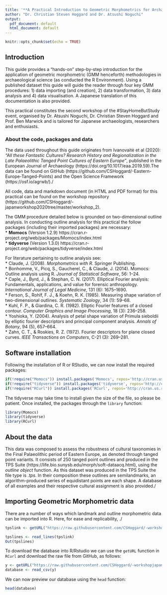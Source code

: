 ```yaml
---
title: '**A Practical Introduction to Geometric Morphometrics for Archaeological Science**'
author: "Dr. Christian Steven Hoggard and Dr. Atsushi Noguchi"
output:
  pdf_document: default
  html_document: default
---
```


```r
knitr::opts_chunk$set(echo = TRUE)
```

## **Introduction**

This guide provides a "hands-on" step-by-step introduction for the application of geometric morphometric (GMM henceforth) methodologies in archaeological science (as conducted the R Environment). Using a published dataset this guide will guide the reader through four key GMM procedures: 1) data importing (and creation), 2) data transformation, 3) data analysis and 4) data visualisation. A Japanese translation of this documentation is also provided.  

This practical constitutes the second workshop of the #StayHomeButStudy event, organised by Dr. Atsushi Noguchi, Dr. Christian Steven Hoggard and Prof. Ben Marwick and is tailored for Japanese archaeologists, researchers and enthusiasts.  

### **About the code, packages and data**

The data used throughout this guide originates from Ivanovaitė et al (2020): *"All these Fantastic Cultures? Research History and Regionalization in the Late Palaeolithic Tanged Point Cultures of Eastern Europe"*, published in the European Journal of Archaeology (https://doi.org/10.1017/eaa.2019.59).The data can be found on GitHub (https://github.com/CSHoggard/-Eastern-Europe-Tanged-Points) and the Open Science Framework (https://osf.io/agrwb/)./

All code, data and markdown document (in HTML and PDF format) for this practical can be found on the workshop repository (https://github.com/CSHoggard/-japanworkshop2020tree/master/workshop_2).

The GMM procedure detailed below is grounded on two-dimensional outline analysis. In conducting outline analysis for this practical the follow packages (including their imported packages) are necessary:  
* **Momocs** (Version 1.2.9) https://cran.r-project.org/web/packages/Momocs/index.html   
* **tidyverse** (Version 1.3.0) https://cran.r-project.org/web/packages/tidyverse/index.html 

For literature pertaining to outline analysis see:\
* Claude, J. (2008). *Morphometrics with R*. Springer Publishing.\
* Bonhomme, V., Picq, S., Gaucherel, C., & Claude, J. (2014). Momocs: Outline analysis using R. *Journal of Statistical Software*, 56: 1–24.\
* Caple, J., Byrd, J., & Stephan, C. N. (2017). Elliptical Fourier analysis: Fundamentals, applications, and value for forensic anthropology. *International Journal of Legal Medicine*, 131 (6): 1675–1690.\
* Ferson, S., Rohlf, F. J., & Koehn, R. K. (1985). Measuring shape variation of two-dimensional outlines. *Systematic Zoology*, 34 (1): 59–68.\
* Kuhl, F. P., & Giardina, C. R. (1982). Elliptic Fourier features of a closed contour. *Computer Graphics and Image Processing*, 18 (3): 236–258.\
* Yoshioka, Y. (2004). Analysis of petal shape variation of Primula sieboldii by elliptic fourier descriptors and principal component analysis. *Annals of Botany*, 94 (5), 657–664.\
* Zahn, C. T., & Roskies, R. Z. (1972). Fourier descriptors for plane closed curves. *IEEE Transactions on Computers*, C-21 (3): 269–281.

## **Software installation**

Following the installation of R or RStudio, we can now install the required packages:  
```r
if(!require("Momocs")) install.packages('Momocs', repos='http://cran.us.r-project.org')  
if(!require("tidyverse")) install.packages('tidyverse', repos='http://cran.us.r-project.org')
if(!require("RCurl")) install.packages('RCurl', repos='http://cran.us.r-project.org')
```

The tidyverse may take time to install given the size of the file, so please be patient. Once installed, the packages through the `library` function:  

```r
library(Momocs)  
library(tidyverse)
library(RCurl)
```

## **About the data**  

This data was composed to assess the robustness of cultural taxonomies in the Final Palaeolithic period of Eastern Europe, as denoted through tanged point variants. It consists of 250 tanged point outlines and produced in the TPS Suite (https://life.bio.sunysb.edu/morph/soft-dataacq.html), using the *outline object* function. As this dataset was produced in the TPS Suite the file type is *.tps*. In their composition these outlines are semilandmarks, an algorithm-produced series of equidistant points are each shape. A database of all examples and their respective cultural assignment is also provided./

## **Importing Geometric Morphometric data**  
There are a number of ways which landmark and outline morphometric data can be imported into R. Here, for ease and replicability, ./

```r
tpslink <- getURL("https://raw.githubusercontent.com/CSHoggard/-workshopjapan2020/master/workshop_2/ivanovaite_et_al_2019.TPS")

tpslines <- read_lines(tpslink)
Out(tpslines)
```


To download the database into R/Rstudio we can use the `getURL` function in `RCurl` and download the raw file from GitHub, as follows:

```r
y <- getURL("https://raw.githubusercontent.com/CSHoggard/-workshopjapan2020/master/workshop_2/ivanovaite_et_al_2019.csv")
database <- read_csv(y)
```

We can now preview our database using the `head` function:

```r
head(database)
```
